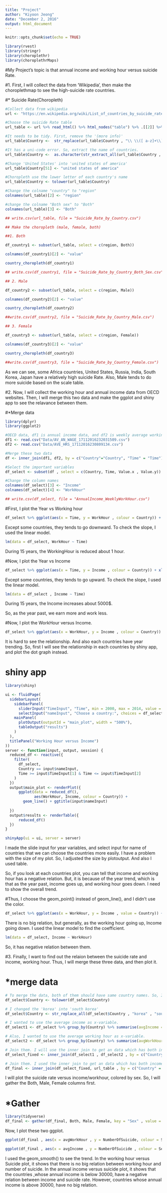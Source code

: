 ```yaml
---
title: "Project"
author: "Kiyoon Jeong"
date: "December 2, 2016"
output: html_document
---
```


```r
knitr::opts_chunk$set(echo = TRUE)
```

```r
library(rvest)
library(stringr)
library(choroplethr)
library(choroplethrMaps)
```

#My Project's topic is that annual income and working hour versus suicide Rate.

#1. First, I will collect the data from 'Wikipedia', then make the choroplethmap to see the high-suicide rate countries.

#* Suicide Rate(Choropleth)

```r
#Collect data from wikipedia
url <- "https://en.wikipedia.org/wiki/List_of_countries_by_suicide_rate"

#Choose the suicide Rate table
url_table <- url %>% read_html() %>% html_nodes("table") %>% .[[2]] %>% html_table(fill = TRUE)

#It needs to be tidy. First, remove the '(more info)'
url_table$Country <-  str_replace(url_table$Country , "\\ \\([ a-z]+\\)" , "")

#It has a uni-code error. So, extract the name of countries.
url_table$Country <-  as.character(str_extract_all(url_table$Country , "([ A-z ]+)"))

#Change 'United States' into 'united states of america'
url_table$Country[51] <- "united states of america"

#Choropleth use the lower letter of each country's name
url_table$Country <- tolower(url_table$Country)

#Change the colname "country" to "region"
colnames(url_table)[2] <- "region"

#change the colname "Both sex" to "Both"
colnames(url_table)[3] <- "Both"

## write.csv(url_table, file = "Suicide_Rate_by_Country.csv")

## Make the choropleth (male, female, both)

##1. Both

df_country1 <- subset(url_table, select = c(region, Both))

colnames(df_country1)[2] <- "value"

country_choropleth(df_country1)

## write.csv(df_country1, file = "Suicide_Rate_by_Country_Both_Sex.csv")

## 2. Male

df_country2 <- subset(url_table, select = c(region, Male))

colnames(df_country2)[2] <- "value"

country_choropleth(df_country2)

##write.csv(df_country2, file = "Suicide_Rate_by_Country_Male.csv")

## 3. Female

df_country3 <- subset(url_table, select = c(region, Female))

colnames(df_country3)[2] <- "value"

country_choropleth(df_country3)

##write.csv(df_country3, file = "Suicide_Rate_by_Country_Female.csv")

```

As we can see, some Africa countries, United States, Russia, India, South Korea, Japan have a relatively high suicide Rate. Also, Male tends to do more suicide based on the scale table.

#2. Now, I will collect the working hour and annual income data from OECD websites. Then, I will merge this two data and make the ggplot and shiny app to see the relavance between them.

#*Merge data

```r
library(dplyr)
library(ggplot2)

#OECD data, df1 is annual income data, and df2 is weekly average working hour. These are tidy dataset.
df1 <- read.csv("Data/AV_AN_WAGE_17112016232031509.csv")
df2 <- read.csv("Data/AVE_HRS_17112016230809134.csv")

#Merge these two data
df <- inner_join(df1, df2, by = c("Country"="Country", "Time" = "Time"))

#Select the important variables
df_select <- subset(df , select = c(Country, Time, Value.x , Value.y))

#Change the column names
colnames(df_select)[3] <- "Income"
colnames(df_select)[4] <- "WorkHour"

## write.csv(df_select, file = "AnnualIncome_WeeklyWorkHour.csv")
```

#First, I plot the Year vs Working hour

```r
df_select %>% ggplot(aes(x = Time, y = WorkHour , colour = Country)) + xlab("Year") + ylab("Weekly Working Hour") + geom_line()
```

Except some countries, they tends to go downward. To check the slope, I used the linear model.

```r
lm(data = df_select, WorkHour ~ Time)
```

During 15 years, the WorkingHour is reduced about 1 hour.

#Now, I plot the Year vs Income

```r
df_select %>% ggplot(aes(x = Time, y = Income , colour = Country)) + xlab("Year") + ylab("Income") + geom_line()
```

Except some countries, they tends to go upward. To check the slope, I used the linear model.

```r
lm(data = df_select , Income ~ Time)
```

During 15 years, the Income increases about 5000$.

So, as the year past, we earn more and work less.

#Now, I plot the WorkHour versus Income.

```r
df_select %>% ggplot(aes(x = WorkHour, y = Income , colour = Country)) + xlab("Weekly Working Hour") + ylab("Income") + geom_line()
```

It is hard to see the relationship. And also each countries have year trending. So, first I will see the relationship in each countries by shiny app, and plot the dot graph instead.

# shiny app

```r

library(shiny)

ui <- fluidPage(
  sidebarLayout(
    sidebarPanel(
      sliderInput("TimeInput", "Time", min = 2000, max = 2014, value = c(2000, 2014)),
      selectInput("nameInput", "Choose a country:", choices = df_select$Country),
    mainPanel(
      plotOutput(outputId = "main_plot", width = "500%"),
      tableOutput("results")
    )
  ),
  titlePanel("Working Hour versus Income")
))
server <- function(input, output, session) {
  reduced_df <- reactive({
    filter(
      df_select, 
      Country == input$nameInput, 
      Time >= input$TimeInput[1] & Time <= input$TimeInput[2]
    )
  })
  output$main_plot <- renderPlot({
      ggplot(data = reduced_df(), 
             aes(WorkHour, Income, colour = Country)) + 
        geom_line() + ggtitle(input$nameInput)
    
  })
  output$results <- renderTable({ 
      reduced_df()
  })
}

shinyApp(ui = ui, server = server)
```

I made the slide input for year variables, and select input for name of countries that we can choose the countries more easily. I have a problem with the size of my plot. So, I adjusted the size by plotoutput. And also I used table.

So, if you look at each countries plot, you can tell that income and working hour has a negative relation. But, it is because of the year trend, which is that as the year past, income goes up, and working hour goes down. I need to show the overall trend.

#Thus, I choose the geom_point() instead of geom_line(), and I didn't use the color.
```r
df_select %>% ggplot(aes(x = WorkHour, y = Income , value = Country)) + xlab("Weekly Working Hour") + ylab("Income") + geom_point()
```

There is no big relation, but generally, as the working hour going up, Income going down.
I used the linear model to find the coefficient.
```r
lm(data = df_select, Income ~ WorkHour)
```

So, it has negative relation between them.

#3. Finally, I want to find out the relaion between the suicide rate and income, working hour. Thus, I will merge these three data, and then plot it.

# *merge data
```r
# To merge the data, both of them should have same country names. So, I used lower letter in both dataset.
df_select$Country <- tolower(df_select$Country)

# I changed the 'korea' into 'south korea'
df_select$Country <- str_replace_all(df_select$Country , "korea" , "south korea")

# I wanted to use the average income as x-variable.
df_select1 <- df_select %>% group_by(Country) %>% summarise(avgIncome = mean(Income))

# Also, I wanted to use the average working hour as x-variable.
df_select2 <- df_select %>% group_by(Country) %>% summarise(avgWorkHour = mean(WorkHour))

# Join them. I will use the inner join to get an data which has both income and workhour values.
df_select_fixed <- inner_join(df_select1 , df_select2 , by = c("Country" = "Country"))

# Join them. I used the inner join to get an data which has both income/workhour values and suicide rate.
df_final <- inner_join(df_select_fixed, url_table , by = c("Country" = "region"))
```

I will plot the suicide rate versus income/workhour, colored by sex. So, I will gather the Both, Male, Female columns first.

# *Gather
```r
library(tidyverse)
df_final <- gather(df_final, Both, Male, Female, key = "Sex" , value = "NumberOfSuicide")
```

Now, I plot these two ggplot.

```r
ggplot(df_final , aes(x = avgWorkHour , y = NumberOfSuicide, colour = Sex)) +xlab("Weekly Working Hour") + ylab("Number of Suicide") + geom_point() + geom_smooth()

ggplot(df_final , aes(x = avgIncome , y = NumberOfSuicide , colour = Sex)) + xlab("Annual Income") + ylab("Number of Suicide") + geom_point() + geom_smooth()
```

I used the geom_smooth() to see the trend. In the working hour versus Suicide plot, it shows that there is no big relation between working hour and number of suicide. In the annual income versus suicide plot, it shows that the countries ,whose annual income is below 30000, have a negative relation between income and suicide rate. However, countries whose annual income is above 30000, have no big relation.

